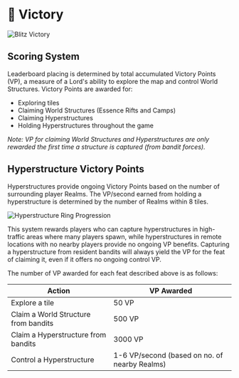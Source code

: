 
# 👑 Victory

<img src="/images/covers/07.png" alt="Blitz Victory" className="w-full rounded-lg my-6" />

## Scoring System

Leaderboard placing is determined by total accumulated Victory Points (VP), a measure of a Lord's ability to explore the
map and control World Structures. Victory Points are awarded for:

- Exploring tiles
- Claiming World Structures (Essence Rifts and Camps)
- Claiming Hyperstructures
- Holding Hyperstructures throughout the game

_Note: VP for claiming World Structures and Hyperstructures are only rewarded the first time a structure is captured (from bandit
forces)._

## Hyperstructure Victory Points

Hyperstructures provide ongoing Victory Points based on the number of surrounding player Realms. The VP/second earned from holding 
a hyperstructure is determined by the number of Realms within 8 tiles.

<img src="/images/hyperstructure_ring_progression.gif" alt="Hyperstructure Ring Progression" className="w-full rounded-lg my-6" />

This system rewards players who can capture hyperstructures in high-traffic areas where many players spawn, while hyperstructures in 
remote locations with no nearby players provide no ongoing VP benefits. Capturing a hyperstructure from resident bandits will always
yield the VP for the feat of claiming it, even if it offers no ongoing control VP.

The number of VP awarded for each feat described above is as follows:

<div style={table.container}>
  <div style={table.wrapper}>
    <table style={table.table}>
      <thead style={table.tableHead}>
        <tr>
          <th style={table.headerCell}>Action</th>
          <th style={table.headerCell}>VP Awarded</th>
        </tr>
      </thead>
      <tbody>
        <tr style={table.tableRow}>
          <td style={table.cell}>Explore a tile</td>
          <td style={table.cell}>50 VP</td>
        </tr>
        <tr style={table.tableRow}>
          <td style={table.cell}>Claim a World Structure from bandits</td>
          <td style={table.cell}>500 VP</td>
        </tr>
        <tr style={table.tableRow}>
          <td style={table.cell}>Claim a Hyperstructure from bandits</td>
          <td style={table.cell}>3000 VP</td>
        </tr>
        <tr style={table.tableRow}>
          <td style={table.cell}>Control a Hyperstructure</td>
          <td style={table.cell}>1-6 VP/second (based on no. of nearby Realms)</td>
        </tr>
      </tbody>
    </table>
  </div>
</div>

